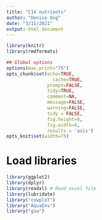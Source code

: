 ```yaml
---
title: "C14 nutrients"
author: "Denise Ong"
date: "3/11/2021"
output: html_document
---
```



```r
library(knitr)
library(rmdformats)

## Global options
options(max.print="75")
opts_chunk$set(echo=TRUE,
	             cache=TRUE,
               prompt=FALSE,
               tidy=TRUE,
               comment=NA,
               message=FALSE,
               warning=FALSE,
               tidy = FALSE,
               fig.height=8, 
               fig.width=8,
               results = 'asis')
opts_knit$set(width=75)
```

# Load libraries

```r
library(ggplot2)
library(dplyr)
library(readxl) # Read excel file
library(lubridate) 
library("cowplot")
library("AquaEnv")
library("gsw")
```

